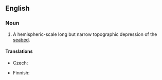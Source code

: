 ==English==
{{wikipedia}}

===Noun===
{{en-noun|es}}

# {{lb|en|geology}} A hemispheric-scale long but narrow topographic depression of the [[seabed]].

====Translations====
{{trans-top|depression of the sea floor}}
* Czech: {{t|cs|podmořský příkop|m}}
{{trans-mid}}
* Finnish: {{t|fi|syvänmeren hauta}}
{{trans-bottom}}